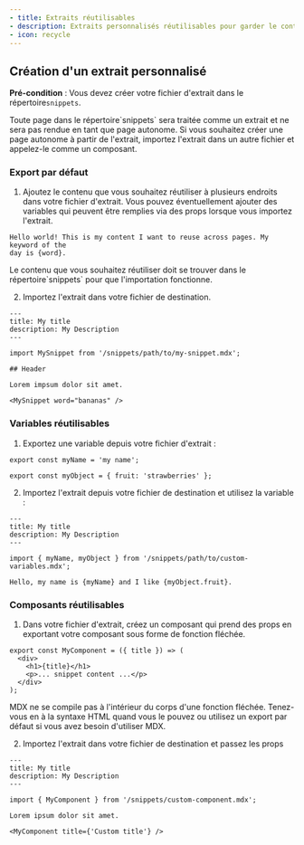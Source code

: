 ```yaml
---
- title: Extraits réutilisables
- description: Extraits personnalisés réutilisables pour garder le contenu synchronisé
- icon: recycle
---
```



<SnippetIntro />

## Création d'un extrait personnalisé

**Pré-condition** : Vous devez créer votre fichier d'extrait dans le répertoire`snippets`.

<Note>
  Toute page dans le répertoire`snippets` sera traitée comme un extrait et ne sera pas rendue en tant que page autonome. Si vous souhaitez créer une page autonome à partir de l'extrait, importez l'extrait dans un autre fichier et appelez-le comme un composant.
</Note>

### Export par défaut

1. Ajoutez le contenu que vous souhaitez réutiliser à plusieurs endroits dans votre fichier d'extrait. Vous pouvez éventuellement ajouter des variables qui peuvent être remplies via des props lorsque vous importez l'extrait.

```mdx snippets/my-snippet.mdx
Hello world! This is my content I want to reuse across pages. My keyword of the
day is {word}.
```

<Warning>
  Le contenu que vous souhaitez réutiliser doit se trouver dans le répertoire`snippets` pour que l'importation fonctionne.
</Warning>

2. Importez l'extrait dans votre fichier de destination.

```mdx destination-file.mdx
---
title: My title
description: My Description
---

import MySnippet from '/snippets/path/to/my-snippet.mdx';

## Header

Lorem impsum dolor sit amet.

<MySnippet word="bananas" />
```

### Variables réutilisables

1. Exportez une variable depuis votre fichier d'extrait :

```mdx snippets/path/to/custom-variables.mdx
export const myName = 'my name';

export const myObject = { fruit: 'strawberries' };
```

2. Importez l'extrait depuis votre fichier de destination et utilisez la variable :

```mdx destination-file.mdx
---
title: My title
description: My Description
---

import { myName, myObject } from '/snippets/path/to/custom-variables.mdx';

Hello, my name is {myName} and I like {myObject.fruit}.
```

### Composants réutilisables

1. Dans votre fichier d'extrait, créez un composant qui prend des props en exportant votre composant sous forme de fonction fléchée.

```mdx snippets/custom-component.mdx
export const MyComponent = ({ title }) => (
  <div>
    <h1>{title}</h1>
    <p>... snippet content ...</p>
  </div>
);
```

<Warning>
  MDX ne se compile pas à l'intérieur du corps d'une fonction fléchée. Tenez-vous en à la syntaxe HTML quand vous le pouvez ou utilisez un export par défaut si vous avez besoin d'utiliser MDX.
</Warning>

2. Importez l'extrait dans votre fichier de destination et passez les props

```mdx destination-file.mdx
---
title: My title
description: My Description
---

import { MyComponent } from '/snippets/custom-component.mdx';

Lorem ipsum dolor sit amet.

<MyComponent title={'Custom title'} />
```
